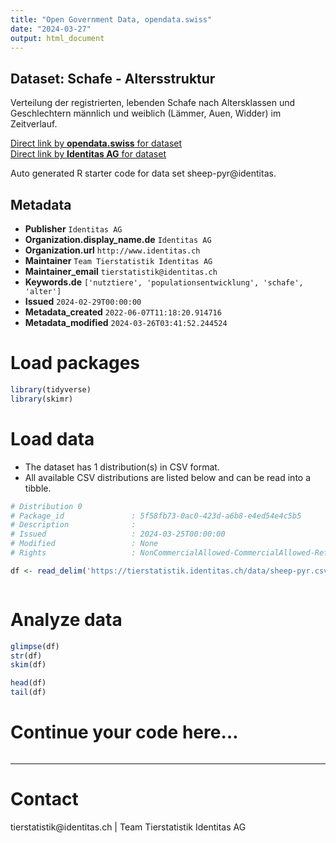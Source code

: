 ```yaml
---
title: "Open Government Data, opendata.swiss"
date: "2024-03-27"
output: html_document
---
```


## Dataset: Schafe - Altersstruktur

Verteilung der registrierten, lebenden Schafe nach Altersklassen und Geschlechtern männlich und weiblich (Lämmer, Auen, Widder) im Zeitverlauf.

[Direct link by **opendata.swiss** for dataset](https://opendata.swiss/de/dataset/schafe-altersstruktur)<br>
[Direct link by **Identitas AG** for dataset](https://tierstatistik.identitas.ch/)

Auto generated R starter code for data set sheep-pyr@identitas.

## Metadata

- **Publisher** `Identitas AG`
- **Organization.display_name.de** `Identitas AG`
- **Organization.url** `http://www.identitas.ch`
- **Maintainer** `Team Tierstatistik Identitas AG`
- **Maintainer_email** `tierstatistik@identitas.ch`
- **Keywords.de** `['nutztiere', 'populationsentwicklung', 'schafe', 'alter']`
- **Issued** `2024-02-29T00:00:00`
- **Metadata_created** `2022-06-07T11:18:20.914716`
- **Metadata_modified** `2024-03-26T03:41:52.244524`


# Load packages

```r

library(tidyverse)
library(skimr)

```

# Load data

-   The dataset has 1 distribution(s) in CSV format.
-   All available CSV distributions are listed below and can be read into a tibble.

```r

# Distribution 0
# Package_id               : 5f58fb73-0ac0-423d-a6b8-e4ed54e4c5b5
# Description              : 
# Issued                   : 2024-03-25T00:00:00
# Modified                 : None
# Rights                   : NonCommercialAllowed-CommercialAllowed-ReferenceRequired

df <- read_delim('https://tierstatistik.identitas.ch/data/sheep-pyr.csv')



```

# Analyze data

```r

glimpse(df)
str(df)
skim(df)

head(df)
tail(df)

```

# Continue your code here...

```r

```

------------------------------------------------------------------------

# Contact

tierstatistik@identitas.ch | Team Tierstatistik Identitas AG
